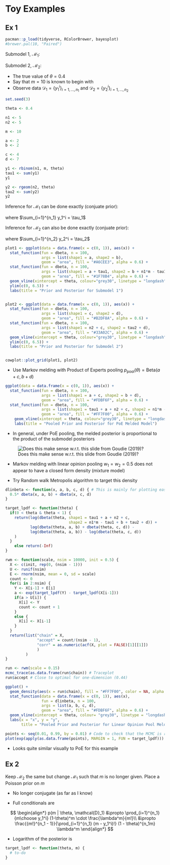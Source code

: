 # Toy Examples

## Ex 1

```r
pacman::p_load(tidyverse, RColorBrewer, bayesplot)
#brewer.pal(10, "Paired")
```

Submodel 1, $\mathcal{M}_1$:
\begin{align*}
\theta &\sim \text{Beta}(a, b) \\
Y_1 &\sim \text{Bin}(m, \theta)
\end{align*}

Submodel 2, $\mathcal{M}_2$:
\begin{align*}
\theta &\sim \text{Beta}(c, d) \\
Y_2 &\sim \text{Geo}(\theta)
\end{align*}

* The true value of $\theta = 0.4$
* Say that $m = 10$ is known to begin with
* Observe data $\mathcal{D}_1 = \{y_1^i\}_{i = 1, \ldots, n_1}$ and $\mathcal{D}_2 = \{y_2^i\}_{i = 1, \ldots, n_2}$

```r
set.seed(3)

theta <- 0.4

n1 <- 5
n2 <- 5

m <- 10

a <- 2
b <- 2

c <- 4
d <- 7

y1 <- rbinom(n1, m, theta)
tau1 <- sum(y1)
y1

y2 <- rgeom(n2, theta)
tau2 <- sum(y2)
y2
```

Inference for $\mathcal{M}_1$ can be done exactly (conjuate prior):

\begin{align*}
p_1(\theta | \mathcal{D}_1) &\propto p_1(\mathcal{D}_1 | \theta) p_1(\theta) \\
&= \prod_{i=1}^{n_1} {m\choose y_1^i} \theta^{y_1^i}  (1- \theta)^{m-{y_1^i}} \cdot 
   \frac{\Gamma(a)\Gamma(b)}{\Gamma(a+b)} \theta^{a-1} (1- \theta)^{b-1} \\
&\propto \theta^{\tau_1 + a - 1}  (1- \theta)^{n_1m-\tau_1 + b - 1} \\
&\propto \text{Beta}(\tau_1 + a, n_1m-\tau_1 + b)
\end{align*}

where $\sum_{i=1}^{n_1} y_1^i = \tau_1$

Inference for $\mathcal{M}_2$ can also be done exactly (conjuate prior):

\begin{align*}
p_2(\theta | \mathcal{D}_2) &\propto p_2(\mathcal{D}_2 | \theta) p_2(\theta) \\
&= \prod_{i=1}^{n_2} (1-\theta)^{y_2^i} \theta \cdot 
   \frac{\Gamma(c)\Gamma(d)}{\Gamma(c+d)} \theta^{c-1} (1- \theta)^{d-1} \\
&\propto \theta^{n_2 + c - 1}  (1- \theta)^{\tau_2 + d - 1} \\
&\propto \text{Beta}(n_2 + c, \tau_2 + d)
\end{align*}

where $\sum_{i=1}^{n_2} y_2^i = \tau_2$

```r
plot1 <- ggplot(data = data.frame(x = c(0, 1)), aes(x)) +
  stat_function(fun = dbeta, n = 100, 
                args = list(shape1 = a, shape2 = b),
                geom = "area", fill = "#A6CEE3", alpha = 0.6) +
  stat_function(fun = dbeta, n = 100, 
                args = list(shape1 = a + tau1, shape2 = b + n1*m - tau1),
                geom = "area", fill = "#1F78B4", alpha = 0.6) +
  geom_vline(xintercept = theta, colour="grey30", linetype = "longdash") +
  ylim(c(0, 6.5)) +
  labs(title = "Prior and Posterior for Submodel 1")


plot2 <- ggplot(data = data.frame(x = c(0, 1)), aes(x)) +
  stat_function(fun = dbeta, n = 100, 
                args = list(shape1 = c, shape2 = d),
                geom = "area", fill = "#B2DF8A", alpha = 0.6) +
  stat_function(fun = dbeta, n = 100, 
                args = list(shape1 = n2 + c, shape2 = tau2 + d),
                geom = "area", fill = "#33A02C", alpha = 0.6) +
  geom_vline(xintercept = theta, colour="grey30", linetype = "longdash") +
  ylim(c(0, 6.5)) +
  labs(title = "Prior and Posterior for Submodel 2")


cowplot::plot_grid(plot1, plot2)
```

* Use Markov melding with Product of Experts pooling $p_\text{pool}(\theta) = \text{Beta}(a + c, b + d)$

\begin{align*}
p_{\text{meld}}(\theta | \mathcal{D}_1, \mathcal{D}_2) 
&\propto p_{\text{pool}}(\theta) \prod_{m=1}^{2} \frac{p_m\left(\theta | \mathcal{D}_m\right)}{p_{m}(\theta)} \\
&\propto p_1(\theta)p_2(\theta) \prod_{m=1}^{2} \frac{p_m\left(\theta | \mathcal{D}_m\right)}{p_{m}(\theta)} \\
&\propto p_1(\theta | \mathcal{D}_1)p_2(\theta | \mathcal{D}_2) \\
&\propto \text{Beta}(\tau_1 + a + n_2 + c, n_1m-\tau_1 + b + \tau_2 + d)
\end{align*}

```r
ggplot(data = data.frame(x = c(0, 1)), aes(x)) +
  stat_function(fun = dbeta, n = 100, 
                args = list(shape1 = a + c, shape2 = b + d),
                geom = "area", fill = "#FDBF6F", alpha = 0.6) +
  stat_function(fun = dbeta, n = 100, 
                args = list(shape1 = tau1 + a + n2 + c, shape2 = n1*m - tau1 + b + tau2 + d),
                geom = "area", fill = "#FF7F00", alpha = 0.6) +
    geom_vline(xintercept = theta, colour="grey30", linetype = "longdash") +
    labs(title = "Pooled Prior and Posterior for PoE Melded Model")
```

* In general, under PoE pooling, the melded posterior is proportional to the product of the submodel posteriors

\begin{align*}
p_{\text{meld}}(\phi, \psi_1, \ldots, \psi_M | y_1, \cdots, y_M) 
&\propto p_{\text{pool}}(\phi) \prod_{m=1}^{M} \frac{p_m\left(\phi, \psi_m, y_m\right)}{p_{m}(\phi)} \\
&\propto \prod_{m=1}^{M} p_m\left(\phi, \psi_m, y_m\right) \\
&\propto \prod_{m=1}^{M} p_m\left(\phi, \psi_m | y_m\right)
\end{align*}

![Does this make sense w.r.t. this slide from Goudie (2019)?](files/goudie_1.png)

* Markov melding with linear opinion pooling $w_1 = w_2 = 0.5$ does not appear to have a closed form density (mixture model)

\begin{align*}
p_{\text{meld}}(\theta | \mathcal{D}_1, \mathcal{D}_2) 
&\propto p_{\text{pool}}(\theta) \prod_{m=1}^{2} \frac{p_m\left(\theta | \mathcal{D}_m\right)}{p_{m}(\theta)} \\
&\propto p_1(\theta | \mathcal{D}_1)p_2(\theta | \mathcal{D}_2)\left(\frac{p_1(\theta) + p_2(\theta)}{p_1(\theta)p_2(\theta)} \right)
\end{align*}

* Try Random walk Metropolis algorithm to target this density

\begin{align*}
\log p_{\text{meld}}(\theta | \mathcal{D}_1, \mathcal{D}_2) 
&\propto \log p_1(\theta | \mathcal{D}_1) + \log p_2(\theta | \mathcal{D}_2) + \log (p_1(\theta) + p_2(\theta)) - \log p_1(\theta) - \log p_2(\theta)
\end{align*}

```r
dlinbeta <- function(x, a, b, c, d) { # This is mainly for plotting ease
  0.5* dbeta(x, a, b) + dbeta(x, c, d)
}
```

```r
target_lpdf <- function(theta) {
  if(0 < theta & theta < 1) {
    return(log(dbeta(theta, shape1 = tau1 + a + n2 + c, 
                            shape2 = n1*m - tau1 + b + tau2 + d)) + 
           log(dbeta(theta, a, b) + dbeta(theta, c, d)) - 
           log(dbeta(theta, a, b)) - log(dbeta(theta, c, d))
    )
  }
    else return(-Inf)
}

rwm <- function(scale, nsim = 10000, init = 0.5) {
  X <- c(init, rep(0, (nsim - 1)))
  U <- runif(nsim)
  E <- rnorm(nsim, mean = 0, sd = scale)
  count <- 0
  for(i in 2:nsim) {
    Y <- X[i-1] + E[i]
    a <- exp(target_lpdf(Y) - target_lpdf(X[i-1]))
    if(a > U[i]) {
      X[i] <- Y
      count <- count + 1
    } 
    else {
      X[i] <- X[i-1]
    }
  }
  return(list("chain" = X, 
              "accept" = count/(nsim - 1),
              "corr" = as.numeric(acf(X, plot = FALSE)[1][[1]])
              )
         )
}

run <- rwm(scale = 0.15)
mcmc_trace(as.data.frame(run$chain)) # Traceplot
run$accept # Close to optimal for one-dimension (0.44)
```

```r
ggplot() +
  geom_density(aes(x = run$chain), fill = "#FF7F00", color = NA, alpha = 0.6) +
  stat_function(data = data.frame(x = c(0, 1)), aes(x),
                fun = dlinbeta, n = 100, 
                args = list(a, b, c, d),
                geom = "area", fill = "#FDBF6F", alpha = 0.6) +
  geom_vline(xintercept = theta, colour= "grey30", linetype = "longdash") +
  labs(x = "x", y = "y",
       title = "Pooled Prior and Posterior for Linear Opinion Pool Melded Model")
```

```r
points <- seq(0.01, 0.99, by = 0.01) # Code to check that the MCMC is right
plot(exp(apply(as.data.frame(points), MARGIN = 1, FUN = target_lpdf))) 
```

* Looks quite similar visually to PoE for this example

## Ex 2

Keep $\mathcal{M}_2$ the same but change $\mathcal{M}_1$ such that $m$ is no longer given. Place a Poisson prior on $m$

\begin{align*}
\theta &\sim \text{Beta}(a, b) \\
m &\sim \text{Pois}(\lambda) \\
Y_1 &\sim \text{Bin}(m, \theta)
\end{align*}

* No longer conjugate (as far as I know)

\begin{align*}
p(\theta, m | \mathcal{D}_1) &\propto p_1(\mathcal{D}_1 | \theta, m) p_1(\theta) p_1(m) \\
&\propto \prod_{i=1}^{n_1} {m\choose y_1^i} \theta^{y_1^i}  (1- \theta)^{m-{y_1^i}} \cdot 
   \theta^{a-1} (1- \theta)^{b-1} \cdot \frac{\lambda^m}{m!}
\end{align*}

* Full conditionals are

\begin{align*}
p(\theta | m, \mathcal{D}_1) &\propto \theta^{\tau_1 + a - 1}  (1- \theta)^{n_1m-\tau_1 + b - 1} \\
                             &\propto \text{Beta}(\tau_1 + a, n_1m-\tau_1 + b)
\end{align*}

$$
\begin{align*}
p(m | \theta, \mathcal{D}_1) &\propto \prod_{i=1}^{n_1} {m\choose y_1^i} (1-\theta)^m \cdot \frac{\lambda^m}{m!}\\
                             &\propto \frac{{m!}^{n_1 - 1}}{\prod_{i=1}^{n_1} (m - y_1^i)!} (1 - \theta)^{n_1m} \lambda^m
\end{align*}
$$

* Logarithm of the posterior is

\begin{align*}
\log p(\theta, m | \mathcal{D}_1) \propto &\sum_{i=1}^{n_1} \left( \log {m\choose y_1^i} + y_1^i\log\theta + (m-{y_1^i}) \log (1- \theta) \right) + \\
&(a-1) \log \theta + (b-1) \log (1- \theta) + m \log \lambda - \log m!
\end{align*}

```r
target_lpdf <- function(theta, m) {
  # to-do  
}
```
